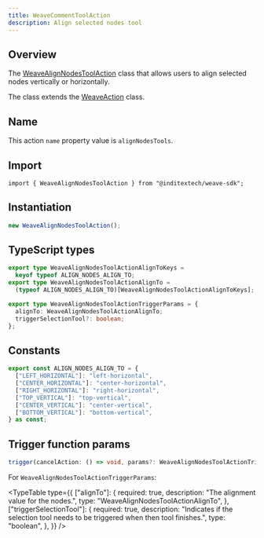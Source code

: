 ```yaml
---
title: WeaveCommentToolAction
description: Align selected nodes tool
---
```



## Overview

The [WeaveAlignNodesToolAction](https://github.com/InditexTech/weavejs/blob/main/code/packages/sdk/src/actions/align-nodes-tool/align-nodes-tool.ts)
class that allows users to align selected nodes vertically or horizontally.

The class extends the [WeaveAction](/docs/sdk/api-reference/actions/action) class.

## Name

This action `name` property value is `alignNodesTools`.

## Import

```shell
import { WeaveAlignNodesToolAction } from "@inditextech/weave-sdk";
```

## Instantiation

```ts
new WeaveAlignNodesToolAction();
```

## TypeScript types

```ts
export type WeaveAlignNodesToolActionAlignToKeys =
  keyof typeof ALIGN_NODES_ALIGN_TO;
export type WeaveAlignNodesToolActionAlignTo =
  (typeof ALIGN_NODES_ALIGN_TO)[WeaveAlignNodesToolActionAlignToKeys];

export type WeaveAlignNodesToolActionTriggerParams = {
  alignTo: WeaveAlignNodesToolActionAlignTo;
  triggerSelectionTool?: boolean;
};
```

## Constants

```ts
export const ALIGN_NODES_ALIGN_TO = {
  ["LEFT_HORIZONTAL"]: "left-horizontal",
  ["CENTER_HORIZONTAL"]: "center-horizontal",
  ["RIGHT_HORIZONTAL"]: "right-horizontal",
  ["TOP_VERTICAL"]: "top-vertical",
  ["CENTER_VERTICAL"]: "center-vertical",
  ["BOTTOM_VERTICAL"]: "bottom-vertical",
} as const;
```

## Trigger function params

```ts
trigger(cancelAction: () => void, params?: WeaveAlignNodesToolActionTriggerParams): void;
```

For `WeaveAlignNodesToolActionTriggerParams`:

<TypeTable
  type={{
    ["alignTo"]: {
      required: true,
      description: "The alignment value for the nodes.",
      type: "WeaveAlignNodesToolActionAlignTo",
    },
    ["triggerSelectionTool"]: {
      required: true,
      description:
        "Indicates if the selection tool needs to be triggered when then tool finishes.",
      type: "boolean",
    },
  }}
/>
